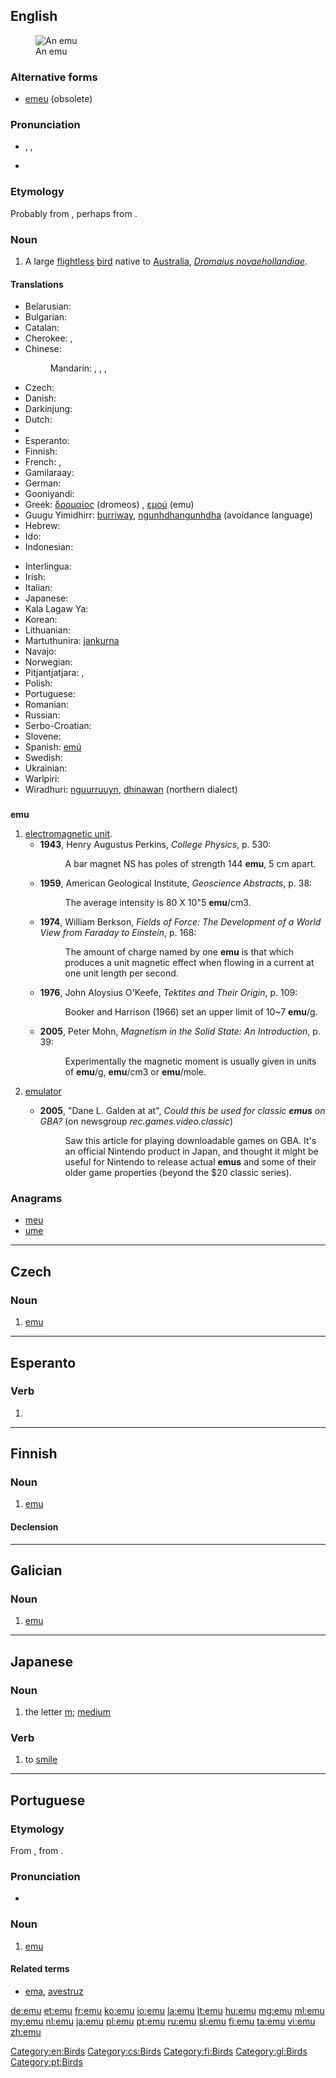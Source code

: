 {{also|Emu|EMU|ému|emù}}
==English==

{{wikipedia}}
[[Image:Emoe.jpg|thumb|An emu]]

===Alternative forms===
* [[emeu]] (obsolete)

===Pronunciation===
* {{enPR|ē'myoo͞}}, {{IPA|/ˈiːmuː/}}, {{X-SAMPA|/"i:mu:/}}
* {{rhymes|uː}}

===Etymology===
Probably from {{etyl|pt}} {{term|ema||ostrich|lang=pt}}, perhaps from {{etyl|ar}}.

===Noun===
{{en-noun}}

# A large [[flightless]] [[bird]] native to [[Australia]], ''[[Dromaius novaehollandiae]]''.

====Translations====
{{trans-top|A large flightless bird, ''Dromaius novaehollandiae''}}
* Belarusian: {{t-|be|эму|m|tr=ému|sc=Cyrl}}
* Bulgarian: {{t-|bg|ему}}
* Catalan: {{t-|ca|emú}}
* Cherokee: {{t-|chr|ᎡᎳᏗᏝ ᎬᎾ ᎤᏔᎾ|tr=Eladitla gvna utana|sc=Cher}}, {{t-|chr|ᎢᎽ ᎬᎾ ᎤᏔᎾ|tr=imu gvna utana|sc=Cher}}
* Chinese:
*: Mandarin: {{t|cmn|鴯鶓|sc=Hani}}, {{t|cmn|鸸鹋|tr=érmiáo|sc=Hani}}, {{t|cmn|鴯|sc=Hani}}, {{t|cmn|鸸|tr=ér|sc=Hani}}
* Czech: {{t-|cs|emu|m}}
* Danish: {{t-|da|emu}}
* Darkinjung: {{tø|aus-dar|gungurung}}
* Dutch: {{t+|nl|emoe|m}}
* {{trreq|aer}}
* Esperanto: {{t-|eo|emuo}}
* Finnish: {{t+|fi|emu}}
* French: {{t+|fr|émeu|m}},  {{t+|fr|émeus|m|p}}
* Gamilaraay: {{tø|kld|thinawan}}
* German: {{t+|de|Emu|m}}
* Gooniyandi: {{tø|gni|garnanganyja}}
* Greek: [[δρομαίος]] (dromeos) {{m}}, [[εμού]] (emu) {{n}}
* Guugu Yimidhirr: [[burriway]], [[ngunhdhangunhdha]] (avoidance language)
* Hebrew: {{t-|he|אמו}}
* Ido: {{t+|io|emuo}}
* Indonesian: {{t-|id|emu}}
{{trans-mid}}
* Interlingua: {{t-|ia|emu}}
* Irish: {{t-|ga|éamú|m}}
* Italian: {{t+|it|emù|m}}
* Japanese: {{t-|ja|エミュー|tr=emyū|sc=Jpan}}
* Kala Lagaw Ya: {{tø|mwp|samu}}
* Korean: {{t-|ko|에뮤|tr=emyu|sc=Kore}}
* Lithuanian: {{t+|lt|emu}}
* Martuthunira: [[jankurna]]
* Navajo: {{tø|nv|tsídiitsoh ditsʼozígíí}}
* Norwegian: {{t-|no|emu|m}}
* Pitjantjatjara: {{tø|pjt|kaḻaya}},  {{tø|pjt|tjakipiri}}
* Polish: {{t+|pl|emu}}
* Portuguese: {{t+|pt|emu|m}}
* Romanian: {{t-|ro|emu|m}}
* Russian: {{t+|ru|эму|m|tr=ému|sc=Cyrl}} {{indeclinable}}
* Serbo-Croatian: {{t-|sh|emu}}
* Slovene: {{t+|sl|emu|m}}
* Spanish: [[emú]] {{m}}
* Swedish: {{t-|sv|emu}}
* Ukrainian: {{t-|uk|ему|m|tr=ému|sc=Cyrl}}
* Warlpiri: {{tø|wbp|karlaya}}
* Wiradhuri: [[nguurruuyn]], [[dhinawan]] (northern dialect)
{{trans-bottom}}

==={{abbreviation}}===
'''emu'''

# [[electromagnetic unit]].
#* '''1943''', Henry Augustus Perkins, ''College Physics'', p. 530:
#*: A bar magnet NS has poles of strength 144 '''emu''', 5 cm apart.
#* '''1959''', American Geological Institute, ''Geoscience Abstracts'', p. 38:
#*: The average intensity is 80 X 10"5 '''emu'''/cm3.
#* '''1974''', William Berkson, ''Fields of Force: The Development of a World View from Faraday to Einstein'', p. 168:
#*: The amount of charge named by one '''emu''' is that which produces a unit magnetic effect when flowing in a current at one unit length per second.
#* '''1976''', John Aloysius O'Keefe, ''Tektites and Their Origin'', p. 109:
#*: Booker and Harrison (1966) set an upper limit of 10~7 '''emu'''/g.
#* '''2005''', Peter Mohn, ''Magnetism in the Solid State: An Introduction'', p. 39:
#*: Experimentally the magnetic moment is usually given in units of '''emu'''/g, '''emu'''/cm3 or '''emu'''/mole.
# {{computing|video games|informal}} [[emulator]]
#* '''2005''', "Dane L. Galden at at", ''Could this be used for classic '''emus''' on GBA?'' (on newsgroup ''rec.games.video.classic'')
#*: Saw this article for playing downloadable games on GBA.  It's an official Nintendo product in Japan, and thought it might be useful for Nintendo to release actual '''emus''' and some of their older game properties (beyond the $20 classic series).

===Anagrams===
* [[meu#English|meu]]
* [[ume#English|ume]]

[[Category:en:Birds]]

----

==Czech==

===Noun===
{{cs-noun|g=m}}

# [[#English|emu]] {{gloss|large flightless bird native to Australia}}

[[Category:cs:Birds]]

----

==Esperanto==

===Verb===
{{head|eo}}

# {{eo-form of|em|u}}

----

==Finnish==

===Noun===
{{fi-noun}}

# [[#English|emu]] {{gloss|''Dromaius novaehollandiae'', the only extant species in its genus}}

====Declension====
{{fi-decl-valo|em|||u}}

[[Category:fi:Birds]]

----

==Galician==

===Noun===
{{gl-noun|m}}

# [[#English|emu]]

[[Category:gl:Birds]]

----

==Japanese==

===Noun===
{{ja-noun|r|hira=えむ}}

# {{ja-def|エム}} the letter [[m]]; [[medium]]

===Verb===
{{ja-verb|r|type=1|tr=intrans|hira=えむ}}

# {{ja-def|笑む}} to [[smile]]

----

==Portuguese==

===Etymology===
From {{etyl|en|pt}} {{term|emu|lang=en}}, from {{etyl|pt|pt}} {{term|ema||rhea|lang=pt}}.

===Pronunciation===
* {{IPA|/e.ˈmu/|lang=pt}}

===Noun===
{{pt-noun|m|s}}

# [[#English|emu]]

====Related terms====
* [[ema]], [[avestruz]]

[[Category:pt:Birds]]

[[de:emu]]
[[et:emu]]
[[fr:emu]]
[[ko:emu]]
[[io:emu]]
[[la:emu]]
[[lt:emu]]
[[hu:emu]]
[[mg:emu]]
[[ml:emu]]
[[my:emu]]
[[nl:emu]]
[[ja:emu]]
[[pl:emu]]
[[pt:emu]]
[[ru:emu]]
[[sl:emu]]
[[fi:emu]]
[[ta:emu]]
[[vi:emu]]
[[zh:emu]]